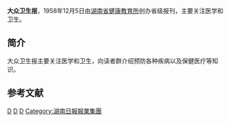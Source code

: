{{unreferenced|time=2012-02-05T17:59:26+00:00}}
{{Infobox Newspaper
| name                               = 大众卫生报
| image                              = [[File:大众卫生报.jpg|200px]] 
| caption                            = 大众卫生报2012年2月2日版封面
| type <!-- 类型 -->                 = [[周报|周报]]
| format <!-- 版式 -->               = [[大报|大报]]
| owners  <!-- 拥有者 -->            = [[湖南省健康教育所|湖南省健康教育所]]
| publisher <!-- 出版商 -->          = [[湖南日报报业集团|湖南日报报业集团]]
| editor <!-- 编辑 -->               = 
| chiefeditor <!-- 主编 -->          = 
| assoceditor <!-- 副主编 -->        = 
| staff   <!-- 作者群 -->            = 
| foundation <!-- 创刊日 -->         =1958年12月5日
| ceased publication <!-- 停刊日 --> = 
| political<!-- 政治立场 -->         = 
| language                           = [[简体中文|简体中文]]
| price                              = ￥2元
| headquarters                       = [[长沙市|长沙市]][[芙蓉区|芙蓉区]]
| circulation  <!-- 日发行量 -->     = 
| ISSN                               = CN35-0013
| website                            = [http://epaper.voc.com.cn/dzwsb/paperindex.htm 多媒体数字报]
}}
'''大众卫生报'''，1958年12月5日由[[湖南省健康教育所|湖南省健康教育所]]创办省级报刊，主要关注医学和卫生。

== 简介 ==
大众卫生报主要关注医学和卫生，向读者群介绍预防各种疾病以及保健医疗等知识。

==参考文献==
<div class="references-small">
<references></references>
</div>

[[Category:中文报纸|D]]
[[Category:中华人民共和国时期长沙报纸|D]]
[[Category:1958年中國建立|D]]
[[Category:湖南日報報業集團|Category:湖南日報報業集團]]